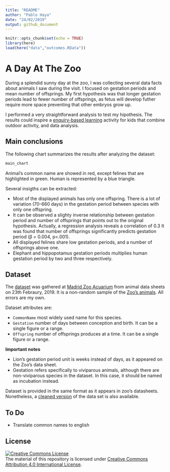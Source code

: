 ```yaml
---
title: "README"
author: "Pablo Haya"
date: "24/02/2019"
output: github_document
---
```


```r
knitr::opts_chunk$set(echo = TRUE)
library(here)
load(here("data","outcomes.RData"))
```

# A Day At The Zoo

During a splendid sunny day at the zoo, I was collecting several data facts about animals I saw during the visit. I focused on gestation periods and mean number of offsprings. My first hypothesis was that longer gestation periods lead to fewer number of offsprings, as fetus will develop futher require more space preventing that other embryos grow up.

I performed a very straightforward analysis to test my hipothesis. The results could inspire a [enquiry-based learning](https://en.wikipedia.org/wiki/Inquiry-based_learning) activity for kids that combine outdoor activity, and data analysis.

## Main conclusions

The following chart summarizes the results after analyzing the dataset:

```r
main_chart
```

Animal's common name are showed in red, except felines that are highlighted in green. Human is represented by a blue triangle.

Several insigths can be extracted: 

* Most of the displayed animals has only one offspring. There is a lot of variation (70-660 days) in the gestation period between species with only one offspring. 
* It can be observed a slighty inverse relationship between gestation period and number of offsprings that points out to the original hypothesis. Actually, a regression analysis reveals a correlation of 0.3  It was found that number of offsprings significantly predicts gestation period (β = 0.004, p<.001).  
* All displayed felines share low gestation periods, and a number of offsprings above one.
* Elephant and hippopotamus gestation periods multiplies human gestation period by two and three respectively.

## Dataset

The [dataset](/data/gestationoffsprings.csv) was gathered at [Madrid Zoo Acuarium](https://goo.gl/maps/ZUQfrk8Kr7A2) from animal data sheets on 23th Febraury, 2019. It is a non-random sample of the [Zoo's animals](https://www.zoomadrid.com/en/in-the-zoo/animals). All errors are my own.  

Dataset attributes are:

* `CommonName` most widely used name for this species.
* `Gestation` number of days between conception and birth. It can be a single figure or a range.
* `Offspring` number of offsprings produces at a time. It can be a single figure or a range.

**Important notes**

* Lion's gestation period unit is weeks instead of days, as it appeared on the Zoo's data sheet.
* Gestation refers specifically to viviparous animals, although there are non-viviparous species in the dataset. In this case, it should be named as incubation instead. 

Dataset is provided in the same format as it appears in zoo's datasheets. Nonetheless, a [cleaned version](/data/gestationoffsprings_clean.csv) of the data set is also available.

## To Do

* Translate common names to english

## License

<a rel="license" href="http://creativecommons.org/licenses/by/4.0/"><img alt="Creative Commons License" style="border-width:0" src="https://i.creativecommons.org/l/by/4.0/88x31.png" /></a><br />The material of this repository is licensed under <a rel="license" href="http://creativecommons.org/licenses/by/4.0/">Creative Commons Attribution 4.0 International License</a>.
